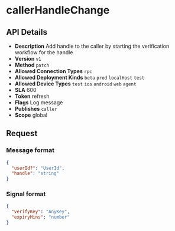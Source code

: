 # callerHandleChange

## API Details

- **Description** Add handle to the caller by starting the verification workflow for the handle
- **Version** `v1`
- **Method** `patch`
- **Allowed Connection Types** `rpc` 
- **Allowed Deployment Kinds** `beta` `prod` `localHost` `test` 
- **Allowed Device Types** `test` `ios` `android` `web` `agent` 
- **SLA** 600
- **Token** refresh
- **Flags** Log message
- **Publishes** `caller` 
- **Scope** global


## Request

### Message format

```json
{
  "userId?": "UserId",
  "handle": "string"
}
```

### Signal format

```json
{
  "verifyKey": "AnyKey",
  "expiryMins": "number"
}
```

